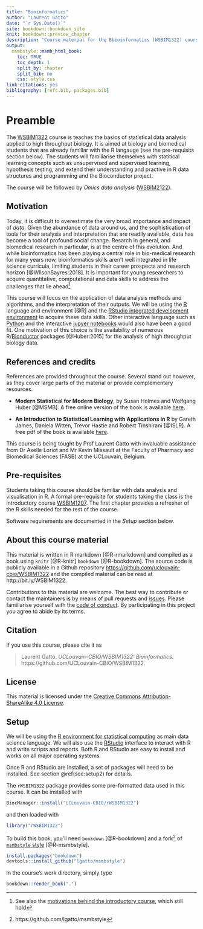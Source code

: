 ```yaml
---
title: "Bioinformatics"
author: "Laurent Gatto"
date: "`r Sys.Date()`"
site: bookdown::bookdown_site
knit: bookdown::preview_chapter
description: "Course material for the Bbioinformatics (WSBIM1322) course at UCLouvain."
output:
  msmbstyle::msmb_html_book:
    toc: TRUE
    toc_depth: 1
    split_by: chapter
    split_bib: no
    css: style.css
link-citations: yes
bibliography: [refs.bib, packages.bib]
---
```


# Preamble {-}

The [WSBIM1322](https://uclouvain.be/cours-2019-wsbim1322.html) course
is teaches the basics of statistical data analysis applied to high
throughput biology. It is aimed at biology and biomedical students
that are already familiar with the R langauge (see the pre-requisits
section below). The students will familiarise themselves with
statitical learning concepts such as unsupervised and supervised
learning, hypothesis testing, and extend their understanding and
practive in R data structures and programming and the Bioconductor
project.

The course will be followed by *Omics data analysis*
([WSBIM2122](https://github.com/UCLouvain-CBIO/WSBIM2122)).


## Motivation {-}

Today, it is difficult to overestimate the very broad importance and
impact of *data*. Given the abundance of data around us, and the
sophistication of tools for their analysis and interpretation that are
readily available, data has become a tool of profound social
change. Resarch in general, and biomedical research in particular, is
at the centre of this evolution. And while bioinformatics has been
playing a central role in bio-medical research for many years now,
bioinformatics skills aren't well integrated in life science
curricula, limiting students in their career prospects and research
horizon [@WilsonSayres:2018]. It is important for young researchers to
acquire quantitative, computational and data skills to address the
challenges that lie ahead[^motiv1].

[^motiv1]: See also the [motivations behind the introductory
course](https://uclouvain-cbio.github.io/WSBIM1207/#motivation), which
still hold


This course will focus on the application of data analysis methods and
algorithms, and the interpretation of their outputs.  We will be using
the [R](https://www.R-project.org/) language and environment [@R] and
the [RStudio integrated development
environment](https://www.rstudio.com/products/RStudio/) to acquire
these data skills. Other interactive language such as
[Python](https://www.R-project.org/) and the interactive [jupyer
notebooks](https://jupyter.org/) would also have been a good fit. One
motivation of this choice is the availability of numerous
R/[Bionductor](https://www.bioconductor.org/) packages [@Huber:2015]
for the analysis of high throughput biology data.

## References and credits {-}

References are provided throughout the course. Several stand out
however, as they cover large parts of the material or provide
complementary resources.

- **Modern Statistical for Modern Biology**, by Susan Holmes and
  Wolfgang Huber [@MSMB]. A free online version of the book is
  available [here](https://www-huber.embl.de/msmb/).

- **An Introduction to Statistical Learning with Applications in R**
  by Gareth James, Daniela Witten, Trevor Hastie and Robert Tibshirani
  [@ISLR]. A free pdf of the book is available
  [here](http://faculty.marshall.usc.edu/gareth-james/ISL/index.html).

This course is being tought by Prof Laurent Gatto with invaluable
assistance from Dr Axelle Loriot and Mr Kevin Missault at the Faculty
of Pharmacy and Biomedical Sciences (FASB) at the UCLouvain, Belgium.

## Pre-requisites {-}

Students taking this course should be familiar with data analysis and
visualisation in R. A formal pre-requisite for students taking the
class is the introductory course
[WSBIM1207](https://UCLouvain-CBIO.github.io/WSBIM1207). The first
chapter provides a refresher of the R skills needed for the rest of
the course.

Software requirements are documented in the *Setup* section below.

## About this course material {-}

This material is written in R markdown [@R-rmarkdown] and compiled as a
book using `knitr` [@R-knitr] `bookdown` [@R-bookdown]. The source
code is publicly available in a Github repository
[https://github.com/uclouvain-cbio/WSBIM1322](https://github.com/uclouvain-cbio/WSBIM1322)
and the compiled material can be read at http://bit.ly/WSBIM1322.

Contributions to this material are welcome. The best way to contribute
or contact the maintainers is by means of pull requests and
[issues](https://github.com/uclouvain-cbio/WSBIM1322/issues). Please
familiarise yourself with the [code of
conduct](https://github.com/UCLouvain-CBIO/WSBIM1322/blob/master/CONDUCT.md). By
participating in this project you agree to abide by its terms.

## Citation {-}

If you use this course, please cite it as

> Laurent Gatto. *UCLouvain-CBIO/WSBIM1322: Bioinformatics.*
> https://github.com/UCLouvain-CBIO/WSBIM1322.



## License {-}

This material is licensed under the [Creative Commons
Attribution-ShareAlike 4.0
License](https://creativecommons.org/licenses/by-sa/4.0/).


## Setup {-}

We will be using the [R environment for statistical
computing](https://www.r-project.org/) as main data science language.
We will also use the
[RStudio](https://www.rstudio.com/products/RStudio/) interface to
interact with R and write scripts and reports. Both R and RStudio are
easy to install and works on all major operating systems.

Once R and RStudio are installed, a set of packages will need to be
installed. See section \@ref(sec:setup2) for details.

The `rWSBIM1322` package provides some pre-formatted data used in this
course. It can be installed with

```r
BiocManager::install("UCLouvain-CBIO/rWSBIM1322")
```

and then loaded with

```r
library("rWSBIM1322")
```

To build this book, you'll need `bookdown` [@R-bookdown] and a
fork[^msmbfork] of [`msmbstyle`
style](https://github.com/grimbough/msmbstyle/) [@R-msmbstyle].

[^msmbfork]: https://github.com/lgatto/msmbstyle

```r
install.packages("bookdown")
devtools::install_github("lgatto/msmbstyle")
```

In the course's work directory, simply type

```r
bookdown::render_book(".")
```
